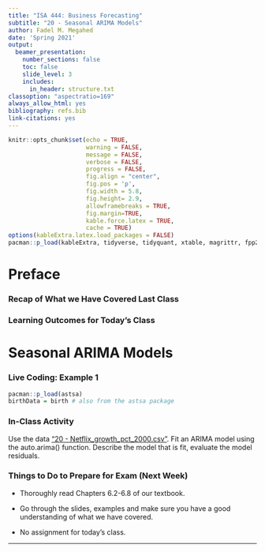 ```yaml
---
title: "ISA 444: Business Forecasting"
subtitle: "20 - Seasonal ARIMA Models"
author: Fadel M. Megahed
date: 'Spring 2021'
output:
  beamer_presentation:
    number_sections: false
    toc: false
    slide_level: 3
    includes: 
      in_header: structure.txt
classoption: "aspectratio=169"
always_allow_html: yes
bibliography: refs.bib
link-citations: yes
---
```


```r
knitr::opts_chunk$set(echo = TRUE,
                      warning = FALSE,
                      message = FALSE,
                      verbose = FALSE,
                      progress = FALSE,
                      fig.align = "center",
                      fig.pos = 'p',
                      fig.width = 5.8,
                      fig.height= 2.9,
                      allowframebreaks = TRUE,
                      fig.margin=TRUE,
                      kable.force.latex = TRUE,
                      cache = TRUE)
options(kableExtra.latex.load_packages = FALSE)
pacman::p_load(kableExtra, tidyverse, tidyquant, xtable, magrittr, fpp2, ggpubr)
```

# Preface

### Recap of What we Have Covered Last Class

\begin{block}{\textbf{Main Learning Outcomes}}
  \begin{itemize}
      \item \textbf{Describe AIC, AICc, and BIC and how they are used to measure model fit.}
      \item \textbf{Describe the algorithm used within the auto.arima() function to fit an ARIMA model.}
      \item \textbf{Describe the results of the auto.arima() function.}
	\end{itemize}
\end{block}

### Learning Outcomes for Today's Class
\begin{block}{\textbf{Main Learning Outcomes}}
  \begin{itemize}
      \item \textbf{Describe a seasonal ARIMA model and explain how it applies to a seasonal time series.}
      \item \textbf{Recognize when to fit a seasonal ARIMA model.}
	\end{itemize}
\end{block}



# Seasonal ARIMA Models

### Live Coding: Example 1
```r
pacman::p_load(astsa)
birthData = birth # also from the astsa package
```

### In-Class Activity

Use the data [“20 - Netflix_growth_pct_2000.csv”](https://miamioh.instructure.com/courses/142177/files/19770246?module_item_id=2963681). Fit an ARIMA model using the auto.arima() function. Describe the model that is fit, evaluate the model residuals.


### Things to Do to Prepare for Exam (Next Week)

 - Thoroughly read Chapters 6.2-6.8 of our textbook.
 
 - Go through the slides, examples and make sure you have a good understanding of what we have covered.  
 
 - No assignment for today's class.
 


---

\maketitle